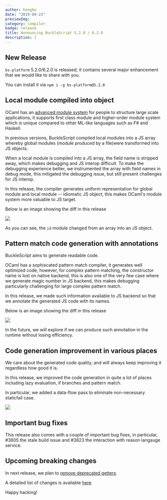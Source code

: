 ```yaml
---
author: hongbo
date: "2019-09-23" 
previewImg:
category: compiler
badge: release
title: Announcing BuckleScript 5.2.0 / 6.2.0
description: |
---
```


## New Release

`bs-platform` 5.2.0/6.2.0 is released, it contains several major enhancement
that we would like to share with you. 

You can install it via `npm i -g bs-platform@5.2.0`

## Local module compiled into object

OCaml has an [advanced module
system](https://people.mpi-sws.org/~dreyer/thesis/old/thesis050405.pdf) for
people to structure large scale applications, it supports first class module
and higher-order module system which is unique compared to other ML-like
languages such as F# and Haskell. 

In previous versions, BuckleScript compiled local modules into a JS array
whereby global modules (module produced by a file)were transformed into JS
objects. 

When a local module is compiled into a JS array, the field name is stripped
away, which makes debugging and JS interop difficult. To make the debugging
experience better, we instrumented the array with field names in debug mode,
this mitigated the debugging issue, but still present challenges for JS
interop.

In this release, the compiler generates uniform representation for global
module and local module -- idiomatic JS object, this makes OCaml's module
system more valuable to JS target.

Below is an image showing the diff in this release 

<img src="https://bucklescript.github.io/img/functor.png"/>

As you can see, the `id` module changed from an array into an JS object.

## Pattern match code generation with annotations

BuckleScript aims to generate readable code. 

OCaml has a sophiscated pattern match compiler, it generates well optimized
code, however, for complex pattern matching, the constructor name is lost on
native backend, this is also one of the very few case where we generate magic
number in JS backend, this makes debugging particularly challenging for large
complex pattern match.

In this release, we made such information available to JS backend so that we
annotate the generated JS code with its names.

Below is an image showing the diff in this release 

<img src="https://bucklescript.github.io/img/pattern-match.png"/>

In the future, we will explore if we can produce such annotation in the runtime without losing efficiency.

## Code generation improvement in various places

We care about the generated code quality, and will always keep improving it
regardless how good it is. 

In this release, we improved the code generation in quite a lot of places
including lazy evaluation, if branches and pattern match.

In particular, we added a data-flow pass to eliminate non-necessary staticfail
case.

<img src="https://bucklescript.github.io/img/staticfail.png" />

## Important bug fixes

This release also comes with a couple of important bug fixes, in particular,
#3805 the stale build issue and #3823 the interaction with reason langauge
service.

## Upcoming breaking changes

In next release, we plan to [remove deprecated
getters](https://reasonml.chat/t/ann-remove-deprecated-getters-in-deriving-abstract-after-5-2-0/1908).

A detailed list of changes is available
[here](https://github.com/BuckleScript/bucklescript/blob/master/Changes.md#520)

Happy hacking!
